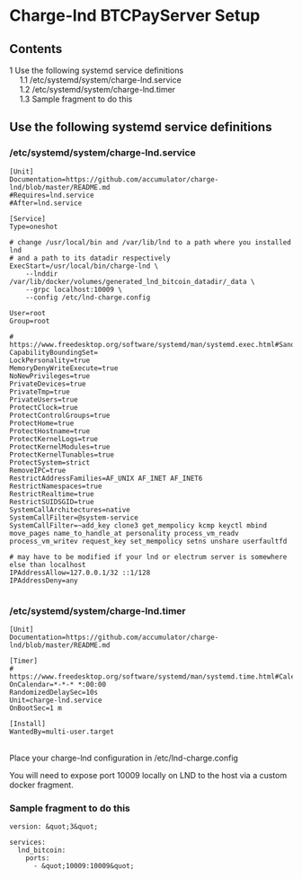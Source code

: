 <span id="charge-lnd-btcpayserver-setup"></span>
= Charge-lnd BTCPayServer Setup =

<div class="mw-parser-output">

<div id="toc" class="toc" role="navigation" aria-labelledby="mw-toc-heading">

<div class="toctitle" lang="en" dir="ltr">

<span id="mw-toc-heading"></span>
== Contents ==

<span class="toctogglespan"></span>

</div>
* [[#Use_the_following_systemd_service_definitions|<span class="tocnumber">1</span> <span class="toctext">Use the following systemd service definitions</span>]]
** [[#.2Fetc.2Fsystemd.2Fsystem.2Fcharge-lnd.service|<span class="tocnumber">1.1</span> <span class="toctext">/etc/systemd/system/charge-lnd.service</span>]]
** [[#.2Fetc.2Fsystemd.2Fsystem.2Fcharge-lnd.timer|<span class="tocnumber">1.2</span> <span class="toctext">/etc/systemd/system/charge-lnd.timer</span>]]
** [[#Sample_fragment_to_do_this|<span class="tocnumber">1.3</span> <span class="toctext">Sample fragment to do this</span>]]


</div>
<span id="use-the-following-systemd-service-definitions"></span>
== <span id="Use_the_following_systemd_service_definitions" class="mw-headline">Use the following systemd service definitions</span> ==

<span id="etcsystemdsystemcharge-lnd.service"></span>
=== <span id="/etc/systemd/system/charge-lnd.service"></span><span id=".2Fetc.2Fsystemd.2Fsystem.2Fcharge-lnd.service" class="mw-headline">/etc/systemd/system/charge-lnd.service</span> ===

<pre>
[Unit]
Documentation=https://github.com/accumulator/charge-lnd/blob/master/README.md
#Requires=lnd.service
#After=lnd.service

[Service]
Type=oneshot

# change /usr/local/bin and /var/lib/lnd to a path where you installed lnd
# and a path to its datadir respectively
ExecStart=/usr/local/bin/charge-lnd \
    --lnddir /var/lib/docker/volumes/generated_lnd_bitcoin_datadir/_data \
    --grpc localhost:10009 \
    --config /etc/lnd-charge.config

User=root
Group=root

# https://www.freedesktop.org/software/systemd/man/systemd.exec.html#Sandboxing
CapabilityBoundingSet=
LockPersonality=true
MemoryDenyWriteExecute=true
NoNewPrivileges=true
PrivateDevices=true
PrivateTmp=true
PrivateUsers=true
ProtectClock=true
ProtectControlGroups=true
ProtectHome=true
ProtectHostname=true
ProtectKernelLogs=true
ProtectKernelModules=true
ProtectKernelTunables=true
ProtectSystem=strict
RemoveIPC=true
RestrictAddressFamilies=AF_UNIX AF_INET AF_INET6
RestrictNamespaces=true
RestrictRealtime=true
RestrictSUIDSGID=true
SystemCallArchitectures=native
SystemCallFilter=@system-service
SystemCallFilter=~add_key clone3 get_mempolicy kcmp keyctl mbind move_pages name_to_handle_at personality process_vm_readv process_vm_writev request_key set_mempolicy setns unshare userfaultfd

# may have to be modified if your lnd or electrum server is somewhere else than localhost
IPAddressAllow=127.0.0.1/32 ::1/128
IPAddressDeny=any
 
</pre>
<span id="etcsystemdsystemcharge-lnd.timer"></span>
=== <span id="/etc/systemd/system/charge-lnd.timer"></span><span id=".2Fetc.2Fsystemd.2Fsystem.2Fcharge-lnd.timer" class="mw-headline">/etc/systemd/system/charge-lnd.timer</span> ===

<pre>
[Unit]
Documentation=https://github.com/accumulator/charge-lnd/blob/master/README.md

[Timer]
# https://www.freedesktop.org/software/systemd/man/systemd.time.html#Calendar%20Events
OnCalendar=*-*-* *:00:00 
RandomizedDelaySec=10s
Unit=charge-lnd.service
OnBootSec=1 m

[Install]
WantedBy=multi-user.target

</pre>
<br />
Place your charge-lnd configuration in /etc/lnd-charge.config

You will need to expose port 10009 locally on LND to the host via a custom docker fragment.

<span id="sample-fragment-to-do-this"></span>
=== <span id="Sample_fragment_to_do_this" class="mw-headline">Sample fragment to do this</span> ===

<pre>version: &quot;3&quot;

services:
  lnd_bitcoin:
    ports:
      - &quot;10009:10009&quot;

</pre>

</div>
